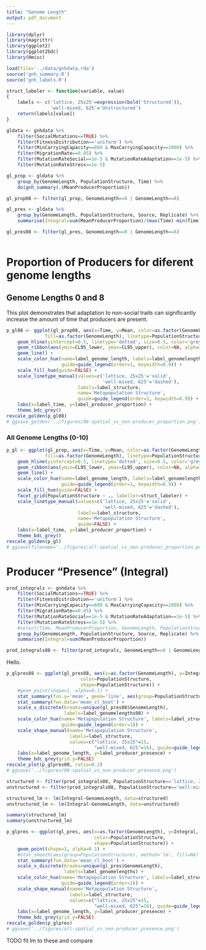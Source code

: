 ```yaml
---
title: "Genome Length"
output: pdf_document
---
```


```r
library(dplyr)
library(magrittr)
library(ggplot2)
library(ggplot2bdc)
library(Hmisc)

load(file='../data/gnhdata.rda')
source('gnh_summary.R')
source('gnh_labels.R')

struct_labeler <- function(variable, value)
{
    labels <- c('lattice, 25x25'=expression(bold('Structured')),
                'well-mixed, 625'='Unstructured')
    return(labels[value])
}

```

```r
gldata <- gnhdata %>%
    filter(SocialMutations==TRUE) %>%
    filter(FitnessDistribution=='uniform') %>%
    filter(MinCarryingCapacity==800 & MaxCarryingCapacity==2000) %>%
    filter(MigrationRate==0.05) %>%
    filter(MutationRateSocial==1e-5 & MutationRateAdaptation==1e-5) %>%
    filter(MutationRateStress==1e-5)
```

```r

gl_prop <- gldata %>%
    group_by(GenomeLength, PopulationStructure, Time) %>%
    do(gnh_summary(.$MeanProducerProportion))

gl_prop08 <- filter(gl_prop, GenomeLength==0 | GenomeLength==8)

gl_pres <- gldata %>%
    group_by(GenomeLength, PopulationStructure, Source, Replicate) %>%
    summarise(Integral=sum(MeanProducerProportion)/(max(Time)-min(Time)))

gl_pres08 <- filter(gl_pres, GenomeLength==0 | GenomeLength==8)
    
```


# Proportion of Producers for diferent genome lengths

## Genome Lengths 0 and 8

This plot demonstrates that adaptation to non-social traits can significantly increase the amount of time that producers are present.

```r

p_gl08 <- ggplot(gl_prop08, aes(x=Time, y=Mean, color=as.factor(GenomeLength),
              fill=as.factor(GenomeLength), linetype=PopulationStructure)) +
    geom_hline(yintercept=0.5, linetype='dotted', size=0.5, color='grey70') +   
    geom_ribbon(aes(ymin=CL95_lower, ymax=CL95_upper), color=NA, alpha=0.2) +   
    geom_line() +
    scale_color_hue(name=label_genome_length, labels=label_genomelengths08,
                    guide=guide_legend(order=1, keywidth=0.9)) +
    scale_fill_hue(guide=FALSE) +
    scale_linetype_manual(values=c('lattice, 25x25'='solid',
                                   'well-mixed, 625'='dashed'),
                          labels=label_structure,
                          name='Metapopulation Structure',
                          guide=guide_legend(order=2, keywidth=0.9)) +
    labs(x=label_time, y=label_producer_proportion) +
    theme_bdc_grey()
rescale_golden(p_gl08)
# ggsave_golden('../figures/08-spatial_vs_non-producer_proportion.png')

```




### All Genome Lengths (0-10)

```r

p_gl <- ggplot(gl_prop, aes(x=Time, y=Mean, color=as.factor(GenomeLength),
              fill=as.factor(GenomeLength), linetype=PopulationStructure)) +
    geom_hline(yintercept=0.5, linetype='dotted', size=0.5, color='grey70') +   
    geom_ribbon(aes(ymin=CL95_lower, ymax=CL95_upper), color=NA, alpha=0.2) +   
    geom_line() +
    scale_color_hue(name=label_genome_length, labels=label_genomelengths,
                    guide=guide_legend(order=1, keywidth=0.9)) +
    scale_fill_hue(guide=FALSE) +
    facet_grid(PopulationStructure ~ ., labeller=struct_labeler) +
    scale_linetype_manual(values=c('lattice, 25x25'='solid',
                                   'well-mixed, 625'='dashed'),
                          labels=label_structure,
                          name='Metapopulation Structure',
                          guide=FALSE) +
    labs(x=label_time, y=label_producer_proportion) +
    theme_bdc_grey()
rescale_golden(p_gl)
# ggsave(filename='../figures/all-spatial_vs_non-producer_proportion.png')
```


# Producer "Presence" (Integral)

```r

prod_integrals <- gnhdata %>%
    filter(SocialMutations==TRUE) %>%
    filter(FitnessDistribution=='uniform') %>%
    filter(MinCarryingCapacity==800 & MaxCarryingCapacity==2000) %>%
    filter(MigrationRate==0.05) %>%
    filter(MutationRateSocial==1e-5 & MutationRateAdaptation==1e-5) %>%
    filter(MutationRateStress==1e-5) %>%
    #select(Time, MeanProducerProportion, GenomeLength, PopulationStructure, Replicate) %>%
    group_by(GenomeLength, PopulationStructure, Source, Replicate) %>%
    summarise(Integral=sum(MeanProducerProportion))

prod_integrals08 <- filter(prod_integrals, GenomeLength==0 | GenomeLength==8)
```

Hello.

```r

p_glpres08 <- ggplot(gl_pres08, aes(x=as.factor(GenomeLength), y=Integral,
                           color=PopulationStructure,
                           shape=PopulationStructure)) +
    #geom_point(shape=1, alpha=0.1) +
    stat_summary(fun.y='mean', geom='line', aes(group=PopulationStructure)) +
    stat_summary(fun.data='mean_cl_boot') +
    scale_x_discrete(breaks=unique(gl_pres08$GenomeLength),
                     labels=label_genomelengths08) +
    scale_color_hue(name='Metapopulation Structure', labels=label_structure,
                    guide=guide_legend(order=1)) +
    scale_shape_manual(name='Metapopulation Structure',
                       labels=label_structure,
                       values=c("lattice, 25x25"=15,
                                "well-mixed, 625"=16), guide=guide_legend(order=1)) +
    labs(x=label_genome_length, y=label_producer_presence) +
    theme_bdc_grey(grid.y=FALSE)
rescale_plot(p_glpres08, ratio=0.2)
# ggsave('../figures/08-spatial_vs_non-producer_presence.png')
```


```r
structured <- filter(prod_integrals08, PopulationStructure=='lattice, 25x25')
unstructured <- filter(prod_integrals08, PopulationStructure=='well-mixed, 625')

structured_lm <- lm(Integral~GenomeLength, data=structured)
unstructured_lm <- lm(Integral~GenomeLength, data=unstructured)

summary(structured_lm)
summary(unstructured_lm)
```


```r

p_glpres <- ggplot(gl_pres, aes(x=as.factor(GenomeLength), y=Integral,
                                color=PopulationStructure,
                                shape=PopulationStructure)) +
    geom_point(shape=1, alpha=0.1) +
    #stat_smooth(aes(group=PopulationStructure), method='lm', fill=NA) +
    stat_summary(fun.data='mean_cl_boot') +
    scale_x_discrete(breaks=unique(gl_pres$GenomeLength),
                     labels=label_genomelengths) +
    scale_color_hue(name='Metapopulation Structure', labels=label_structure,
                    guide=guide_legend(order=1)) +
    scale_shape_manual(name='Metapopulation Structure',
                       labels=label_structure,
                       values=c("lattice, 25x25"=15,
                                "well-mixed, 625"=16), guide=guide_legend(order=1)) +
    labs(x=label_genome_length, y=label_producer_presence) +
    theme_bdc_grey(grid.y=FALSE)
rescale_golden(p_glpres)
# ggsave('../figures/all-spatial_vs_non-producer_presence.png')
```

TODO fit lm to these and compare
